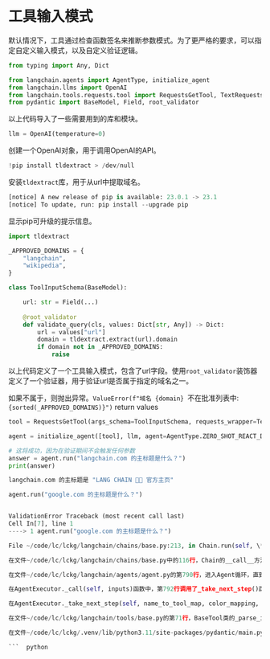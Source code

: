 # 工具输入模式

默认情况下，工具通过检查函数签名来推断参数模式。为了更严格的要求，可以指定自定义输入模式，以及自定义验证逻辑。

```python
from typing import Any, Dict

from langchain.agents import AgentType, initialize_agent
from langchain.llms import OpenAI
from langchain.tools.requests.tool import RequestsGetTool, TextRequestsWrapper
from pydantic import BaseModel, Field, root_validator
``` 

以上代码导入了一些需要用到的库和模块。

```python
llm = OpenAI(temperature=0)
```

创建一个OpenAI对象，用于调用OpenAI的API。

```python
!pip install tldextract > /dev/null
```

安装`tldextract`库，用于从url中提取域名。

```python
[notice] A new release of pip is available: 23.0.1 -> 23.1
[notice] To update, run: pip install --upgrade pip
```

显示pip可升级的提示信息。

```python
import tldextract

_APPROVED_DOMAINS = {
    "langchain",
    "wikipedia",
}

class ToolInputSchema(BaseModel):

    url: str = Field(...)
    
    @root_validator
    def validate_query(cls, values: Dict[str, Any]) -> Dict:
        url = values["url"]
        domain = tldextract.extract(url).domain
        if domain not in _APPROVED_DOMAINS:
            raise
```

以上代码定义了一个工具输入模式，包含了url字段。使用`root_validator`装饰器定义了一个验证器，用于验证url是否属于指定的域名之一。

如果不属于，则抛出异常。`ValueError(f"域名 {domain} `不在批准列表中: `{sorted(_APPROVED_DOMAINS)}")`
    return values
    
```python
tool = RequestsGetTool(args_schema=ToolInputSchema, requests_wrapper=TextRequestsWrapper())

```










```python
agent = initialize_agent([tool], llm, agent=AgentType.ZERO_SHOT_REACT_DESCRIPTION, verbose=False)

```










```python
# 这将成功，因为在验证期间不会触发任何参数
answer = agent.run("langchain.com 的主标题是什么？")
print(answer)

```








```python
langchain.com 的主标题是 "LANG CHAIN 🦜️🔗 官方主页"

```










```python
agent.run("google.com 的主标题是什么？")

```








```python

ValidationError Traceback (most recent call last)
Cell In[7], line 1
----> 1 agent.run("google.com 的主标题是什么？")

File ~/code/lc/lckg/langchain/chains/base.py:213, in Chain.run(self, \*args```python

``` 

```python
在文件~/code/lc/lckg/langchain/chains/base.py中的116行，Chain的__call__方法抛出异常。在113行，该方法调用_call方法，并在try语句中捕获异常。在110行到111行之间，Chain的callback_manager管理器的on_chain_start方法被调用，传递了Chain的名称和输入参数。如果kwargs存在且args不存在，则在215行返回self(kwargs)[self.output_keys[0]]。如果args存在且长度不等于1，则在212行引发ValueError异常。否则，在213行返回self(args[0])[self.output_keys[0]]。如果try语句块内抛出异常，则在115行调用Chain的callback_manager管理器的on_chain_error方法，并重新抛出异常。在118行，Chain的callback_manager管理器的on_chain_end方法被调用，传递了输出参数和verbose参数。最后，在119行返回prep_outputs方法的结果，该方法接收输入参数、输出参数和return_only_outputs参数。在文件~/code/lc/lckg/langchain/agents/agent.py的第792行，当出现链错误时，调用back_manager.on_chain_error(e, verbose=self.verbose)函数。

在文件~/code/lc/lckg/langchain/agents/agent.py的第790行，进入Agent循环，直到返回某些东西。

在AgentExecutor._call(self, inputs)函数中，第792行调用了_take_next_step()函数，该函数传入name_to_tool_map、color_mapping、inputs和intermediate_steps参数。

在AgentExecutor._take_next_step(self, name_to_tool_map, color_mapping, inputs, intermediate_steps)函数中，第695行调用了tool.run()函数，传入agent_action.tool_input、verbose=self.verbose、color和tool_run_kwargs等参数，以获取观察值。如果agent_action是None，则返回None。在文件~/code/lc/lckg/langchain/tools/base.py的第110行，BaseTool类的run方法中，获取了self.agent.tool_run_logging_kwargs()的参数并赋值给tool_run_kwargs。

在文件~/code/lc/lckg/langchain/tools/base.py的第71行，BaseTool类的_parse_input方法中，解析了tool_input，并将其返回。

在文件~/code/lc/lckg/.venv/lib/python3.11/site-packages/pydantic/main.py的第526行，BaseModel类的parse_obj方法被调用。在/pydantic/main.py的第341行，pydantic.main.BaseModel.__init__()函数的参数校验出错了，错误信息是：ToolInputSchema的__root__字段的值不在['langchain', 'wikipedia']中，不符合要求。

```  python